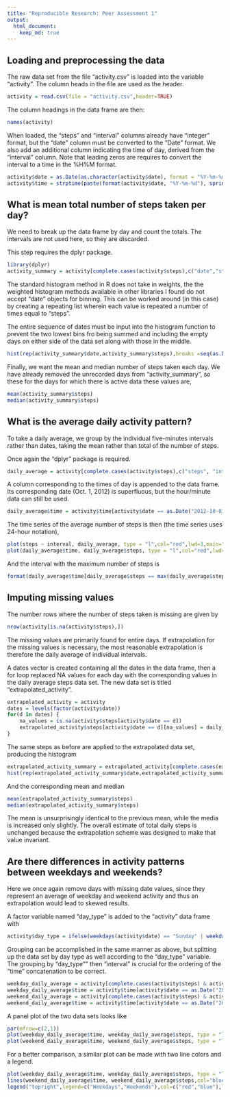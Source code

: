 ```yaml
---
title: "Reproducible Research: Peer Assessment 1"
output: 
  html_document:
    keep_md: true
---
```



## Loading and preprocessing the data

The raw data set from the file "activity.csv" is loaded into the variable
"activity".  The column heads in the file are used as the header.

```r
activity = read.csv(file = "activity.csv",header=TRUE)
```

The column headings in the data frame are then:

```r
names(activity)
```

When loaded, the "steps" and "interval" columns already have "integer" format,
but the "date" column must be converted to the "Date" format.  We also add an
additional column indicating the time of day, derived from the "interval"
column.  Note that leading zeros are requires to convert the interval to a time
in the %H%M format.

```r
activity$date = as.Date(as.character(activity$date), format = "%Y-%m-%d")
activity$time = strptime(paste(format(activity$date, "%Y-%m-%d"), sprintf("%04d",activity$interval),sep=" "), format = "%Y-%m-%d %H%M")
```

## What is mean total number of steps taken per day?

We need to break up the data frame by day and count the totals.  The intervals
are not used here, so they are discarded.

This step requires the dplyr package.

```r
library(dplyr)
activity_summary = activity[complete.cases(activity$steps),c("date","steps")] %>% group_by(date) %>% summarise_each(funs(sum))
```

The standard histogram method in R does not take in weights, the the weighted
histogram methods available in other libraries I found do not accept "date"
objects for binning.  This can be worked around (in this case) by creating a
repeating list wherein each value is repeated a number of times equal to
"steps".

The entire sequence of dates must be input into the histogram function to
prevent the two lowest bins fro being summed and including the empty days on
either side of the data set along with those in the middle.

```r
hist(rep(activity_summary$date,activity_summary$steps),breaks =seq(as.Date("2012-10-01","%Y-%m-%d"),as.Date("2012-12-01","%Y-%m-%d"),by="days"),freq=TRUE,right=FALSE,include.lowest=FALSE,col="blue",xlab = "Date",ylab="Steps",main="Total Steps Per Day")
```

Finally, we want the mean and median number of steps taken each day.  We have
already removed the unrecorded days from "activity_summary", so these for the
days for which there is active data these values are,

```r
mean(activity_summary$steps)
median(activity_summary$steps)
```

## What is the average daily activity pattern?

To take a daily average, we group by the individual five-minutes intervals 
rather than dates, taking the mean rather than total of the number of steps.

Once again the "dplyr" package is required.

```r
daily_average = activity[complete.cases(activity$steps),c("steps", "interval")] %>% group_by(interval) %>% summarise_each(funs(mean))
```

A column corresponding to the times of day is appended to the data frame.
Its corresponding date (Oct. 1, 2012) is superfluous, but the hour/minute
data can still be used.

```r
daily_average$time = activity$time[activity$date == as.Date("2012-10-01")]
```

The time series of the average number of steps is then (the time series uses
24-hour notation),

```r
plot(steps ~ interval, daily_average, type = "l",col="red",lwd=3,main="Daily Average Steps Over Time",xlab = "Interval Number",ylab = "Average Number of Steps")
plot(daily_average$time, daily_average$steps, type = "l",col="red",lwd=3,main="Daily Average Steps Over Time",xlab = "Interval Number",ylab= "Average Number of Steps")
```

And the interval with the maximum number of steps is

```r
format(daily_average$time[daily_average$steps == max(daily_average$steps)], "%H:%M")
```

## Imputing missing values

The number rows where the number of steps taken is missing are given by

```r
nrow(activity[is.na(activity$steps),])
```

The missing values are primarily found for entire days.  If extrapolation for
the missing values is necessary, the most reasonable extrapolation is therefore
the daily average of individual intervals.

A dates vector is created containing all the dates in the data frame, then a
for loop replaced NA values for each day with the corresponding values in the
daily average steps data set.  The new data set is titled
"extrapolated_activity".

```r
extrapolated_activity = activity
dates = levels(factor(activity$date))
for(d in dates) {
    na_values = is.na(activity$steps[activity$date == d])
    extrapolated_activity$steps[activity$date == d][na_values] = daily_average$steps[na_values]
}
```

The same steps as before are applied to the extrapolated data set, producing the histogram

```r
extrapolated_activity_summary = extrapolated_activity[complete.cases(extrapolated_activity$steps),c("date","steps")] %>% group_by(date) %>% summarise_each(funs(sum))
hist(rep(extrapolated_activity_summary$date,extrapolated_activity_summary$steps),breaks =seq(as.Date("2012-10-01","%Y-%m-%d"),as.Date("2012-12-01","%Y-%m-%d"),by="days"),freq=TRUE,right=FALSE,include.lowest=FALSE,col="blue",xlab = "Date",ylab="Steps",main="Total Steps Per Day")
```

And the corresponding mean and median

```r
mean(extrapolated_activity_summary$steps)
median(extrapolated_activity_summary$steps)
```

The mean is unsurprisingly identical to the previous mean, while the media is
increased only slightly.  The overall estimate of total daily steps is
unchanged because the extrapolation scheme was designed to make that value
invariant.

## Are there differences in activity patterns between weekdays and weekends?

Here we once again remove days with missing date values, since they represent
an average of weekday and weekend activity and thus an extrapolation would lead
to skewed results.

A factor variable named "day_type" is added to the "activity" data frame with

```r
activity$day_type = ifelse(weekdays(activity$date) == "Sunday" | weekdays(activity$date) == "Saturday","weekend","weekday")
```

Grouping can be accomplished in the same manner as above, but splitting up the
data set by day type as well according to the "day_type" variable.  The
grouping by "day_type"" then "interval" is crucial for the ordering of the
"time" concatenation to be correct.

```r
weekday_daily_average = activity[complete.cases(activity$steps) & activity$day_type == "weekday" ,c("steps", "interval")] %>% group_by(interval) %>% summarise_each(funs(mean))
weekday_daily_average$time = activity$time[activity$date == as.Date("2012-10-01")]
weekend_daily_average = activity[complete.cases(activity$steps) & activity$day_type == "weekend",c("steps", "interval")] %>% group_by(interval) %>% summarise_each(funs(mean))
weekend_daily_average$time = activity$time[activity$date == as.Date("2012-10-01")]
```

A panel plot of the two data sets looks like

```r
par(mfrow=c(2,1))
plot(weekday_daily_average$time, weekday_daily_average$steps, type = "l",col="red",lwd=3,ylab="Average Steps",xlab = "Time",main= "Average Number of Steps -- Weekdays")
plot(weekend_daily_average$time, weekend_daily_average$steps, type = "l",col="blue",lwd=3,ylab="Average Steps",xlab = "Time",main= "Average Number of Steps -- Weekends")
```

For a better comparison, a similar plot can be made with two line colors and a
legend.

```r
plot(weekday_daily_average$time, weekday_daily_average$steps, type = "l",col="red",lwd=3,main="Daily Average Steps Over Time For Weekdays and weekends",xlab = "Time",ylab= "Average Number of Steps")
lines(weekend_daily_average$time, weekend_daily_average$steps,col="blue",lwd=3)
legend("topright",legend=c("Weekdays","Weekends"),col=c("red","blue"),lty=1,lwd=3)
```